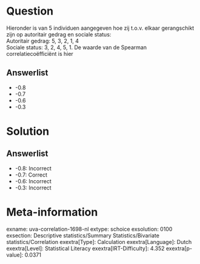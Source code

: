 Question
========

Hieronder is van 5 individuen aangegeven hoe zij t.o.v. elkaar
gerangschikt zijn op autoritair gedrag en sociale status:\
Autoritair gedrag: 5, 3, 2, 1, 4\
Sociale status: 3, 2, 4, 5, 1. De waarde van de Spearman
correlatiecoëfficiënt is hier

Answerlist
----------

* -0.8
* -0.7
* -0.6
* -0.3

Solution
========

Answerlist
----------

* -0.8: Incorrect
* -0.7: Correct
* -0.6: Incorrect
* -0.3: Incorrect

Meta-information
================
exname: uva-correlation-1698-nl
extype: schoice
exsolution: 0100
exsection: Descriptive statistics/Summary Statistics/Bivariate statistics/Correlation
exextra[Type]: Calculation
exextra[Language]: Dutch
exextra[Level]: Statistical Literacy
exextra[IRT-Difficulty]: 4.352
exextra[p-value]: 0.0371
